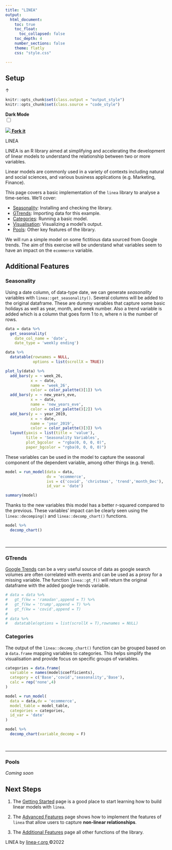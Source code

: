 ```yaml
---
title: "LINEA"
output:
  html_document:
    toc: true
    toc_float:
      toc_collapsed: false
    toc_depth: 4  
    number_sections: false
    theme: flatly
    css: "style.css"

---
```


## Setup


<!--HEAD STUFF-->
<link rel="preconnect" href="https://fonts.googleapis.com">
<link rel="preconnect" href="https://fonts.gstatic.com" crossorigin>
<link href="https://fonts.googleapis.com/css2?family=Montserrat+Alternates:wght@200;400;600;800&family=Roboto:wght@300&display=swap" rel="stylesheet">

<script language="JavaScript" src="script.js"></script>

<a id="back_to_top">&#8593;</a>

```r
knitr::opts_chunk$set(class.output = "output_style")
knitr::opts_chunk$set(class.source = "code_style")
```

<!--HEADER STUFF-->
<div class='dark_mode'>
  <strong>Dark Mode</strong>
  <br>
  <label class="switch">
    <input type="checkbox" value="dark_mode" id="dark_mode">
    <span class="slider round"></span>    
  </label>
</div>

<a class='github' href='https://github.com/paladinic/linea'>
  <img src='https://cdn-icons-png.flaticon.com/512/2111/2111432.png'/>
  <strong>Fork it</strong>
</a>

<span class='logo_span second_logo'>LINEA</span>

<!--CONTENT-->
<span class='logo_span'>LINEA</span> is an R library aimed at simplifying and accelerating the development of linear models to understand the relationship between two or more variables. 

Linear models are commonly used in a variety of contexts including natural and social sciences, and various business applications (e.g. Marketing, Finance). 

This page covers a basic implementation of the `linea` library to analyse a time-series. We'll cover:

* [Seasonality](#Seasonality): Installing and checking the library.
* [GTrends](#GTrends): Importing data for this example.
* [Categories](#Categories): Running a basic model.
* [Visualisation](#Visualisation): Visualizing a model's output. 
* [Pools](#Pools): Other key features of the library.

We will run a simple model on some fictitious data sourced from Google trends. The aim of this exercise will be understand what variables seem to have an impact on the `ecommerce` variable.

## Additional Features
### Seasonality

Using a date column, of data-type date, we can generate *seasonality* variables with `linea::get_seasonality()`.
Several columns will be added to the original dataframe. 
These are dummy variables that capture some basic holidays as well as year, month, and week number.
Also a trend variable is added which is a column that goes form 1 to n, where n is the number of rows.

```r

data = data %>%
  get_seasonality(
    date_col_name = 'date',
    date_type = 'weekly ending')

data %>%
  datatable(rownames = NULL,
            options = list(scrollX = TRUE))
```

```r

plot_ly(data) %>%
  add_bars(y = ~ week_26,
           x = ~ date,
           name = 'week_26',
           color = color_palette()[1]) %>%
  add_bars(y = ~ new_years_eve,
           x = ~ date,
           name = 'new_years_eve',
           color = color_palette()[2]) %>%
  add_bars(y = ~ year_2019,
           x = ~ date,
           name = 'year_2019',
           color = color_palette()[3]) %>%
  layout(yaxis = list(title = 'value'),
         title = 'Seasonality Variables',         
         plot_bgcolor  = "rgba(0, 0, 0, 0)",
         paper_bgcolor = "rgba(0, 0, 0, 0)")

```

These variables can be used in the model to capture the seasonal component of the dependent variable, among other things (e.g. trend).

```r
model = run_model(data = data,
                  dv = 'ecommerce',
                  ivs = c('covid', 'christmas', 'trend','month_Dec'),
                  id_var = 'date')

summary(model)
```

Thanks to the new variables this model has a better r-squared compared to the previous.
These variables' impact can be clearly seen using the `linea::decomping()` and `linea::decomp_chart()` functions.

```r
model %>%
  decomp_chart()
```


<br>
<hr>

### GTrends

[Google Trends](https://trends.google.com/trends/) can be a very useful source of data as google search volumes are often correlated with events and can be used as a proxy for a missing variable. The function `linea::gt_f()` will return the original dataframe with the added google trends variable.

```r
# data = data %>%
#   gt_f(kw = 'ramadan',append = T) %>%
#   gt_f(kw = 'trump',append = T) %>%
#   gt_f(kw = 'covid',append = T) 
# 
# data %>%
#   datatable(options = list(scrollX = T),rownames = NULL)
```

### Categories

The output of the `linea::decomp_chart()` function can be grouped based on a `data.frame` mapping variables to categories. 
This helps simplify the visualisation and provide focus on specific groups of variables.

```r
categories = data.frame(
  variable = names(model$coefficients),
  category = c('Base','covid','seasonality','Base'),
  calc = rep('none',4)
)

model = run_model(
  data = data,dv = 'ecommerce',
  model_table = model_table,
  categories = categories,
  id_var = 'date'
) 

model %>% 
  decomp_chart(variable_decomp = F)

```


<br>
<hr>
### Pools

<em>Coming soon</em>


## Next Steps

1. The <a href="linea_getting_started.html">Getting Started</a> page is a good place to start learning how to build linear models with `linea`.

2. The <a href="linea_advanced_features.html">Advanced Features</a> page shows how to implement the features of `linea` that allow users to capture <b>non-linear relationships</b>.

3. The <a href="linea_additional_features.html">Additional Features</a> page all other functions of the library.


<footer class="footer_toc">
  <span>
    LINEA
  </span>
  by
  <a href="linea-r.org">
    linea-r.org
  </a>
  &copy;2022
</footer>